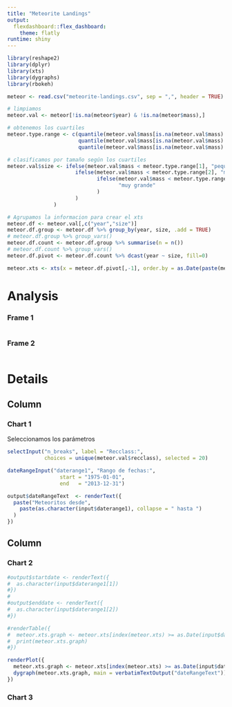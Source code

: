 ```yaml
---
title: "Meteorite Landings"
output: 
  flexdashboard::flex_dashboard:
    theme: flatly
runtime: shiny
---
```


```r
library(reshape2)
library(dplyr)
library(xts)
library(dygraphs)
library(rbokeh)
```


```r
meteor <- read.csv("meteorite-landings.csv", sep = ",", header = TRUE)

# limpiamos
meteor.val <- meteor[!is.na(meteor$year) & !is.na(meteor$mass),]

# obtenemos los cuartiles
meteor.type.range <- c(quantile(meteor.val$mass[is.na(meteor.val$mass) == FALSE], 0.25),
                       quantile(meteor.val$mass[is.na(meteor.val$mass) == FALSE], 0.50),
                       quantile(meteor.val$mass[is.na(meteor.val$mass) == FALSE], 0.75))

# clasificamos por tamaño según los cuartiles
meteor.val$size <- ifelse(meteor.val$mass < meteor.type.range[1], "pequeño",
                      ifelse(meteor.val$mass < meteor.type.range[2], "mediano",
                             ifelse(meteor.val$mass < meteor.type.range[3], "grande",
                                    "muy grande"
                             )
                      )
               )

# Agrupamos la informacion para crear el xts
meteor.df <- meteor.val[,c("year","size")]
meteor.df.group <- meteor.df %>% group_by(year, size, .add = TRUE)
# meteor.df.group %>% group_vars()
meteor.df.count <- meteor.df.group %>% summarise(n = n())
# meteor.df.count %>% group_vars()
meteor.df.pivot <- meteor.df.count %>% dcast(year ~ size, fill=0)

meteor.xts <- xts(x = meteor.df.pivot[,-1], order.by = as.Date(paste(meteor.df.pivot$year,"-01-01", sep="")))
```

Analysis {.storyboard}
=========================================

### Frame 1

```r
```

### Frame 2

```r
```

Details
=========================================

Column {.sidebar}
-------------------------------------
    
### Chart 1
    
Seleccionamos los parámetros

```r
selectInput("n_breaks", label = "Recclass:",
            choices = unique(meteor.val$recclass), selected = 20)

dateRangeInput("daterange1", "Rango de fechas:",
                 start = "1975-01-01",
                 end   = "2013-12-31")

output$dateRangeText  <- renderText({
  paste("Meteoritos desde", 
    paste(as.character(input$daterange1), collapse = " hasta ")
  )
})
```

Column
-------------------------------------
   
### Chart 2

```r
#output$startdate <- renderText({
#  as.character(input$daterange1[1])
#})
#
#output$enddate <- renderText({
#  as.character(input$daterange1[2])
#})

#renderTable({
#  meteor.xts.graph <- meteor.xts[index(meteor.xts) >= as.Date(input$daterange1[1]) & index(meteor.xts) < #as.Date(input$daterange1[2])]
#  print(meteor.xts.graph)
#})

renderPlot({
  meteor.xts.graph <- meteor.xts[index(meteor.xts) >= as.Date(input$daterange1[1]) & index(meteor.xts) < as.Date(input$daterange1[2])]
  dygraph(meteor.xts.graph, main = verbatimTextOutput("dateRangeText"))
})

```

### Chart 3
    
```r
```

